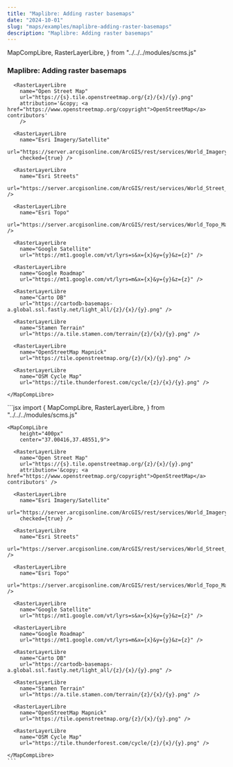 ```yaml
---
title: "Maplibre: Adding raster basemaps"
date: "2024-10-01"
slug: "maps/examples/maplibre-adding-raster-basemaps"
description: "Maplibre: Adding raster basemaps"
---
```


  MapCompLibre,
  RasterLayerLibre,
} from "../../../modules/scms.js"


### Maplibre: Adding raster basemaps

<div className="row mt-3 mb-5 border-top border-bottom py-3">
  <div className="col-6">
    <MapCompLibre 
        height="400px" 
        center="37.00416,37.48551,9"
        >

      <RasterLayerLibre
        name="Open Street Map"
        url="https://{s}.tile.openstreetmap.org/{z}/{x}/{y}.png"
        attribution='&copy; <a href="https://www.openstreetmap.org/copyright">OpenStreetMap</a> contributors'
        />

      <RasterLayerLibre
        name="Esri Imagery/Satellite"
        url="https://server.arcgisonline.com/ArcGIS/rest/services/World_Imagery/MapServer/tile/{z}/{y}/{x}"
        checked={true} />

      <RasterLayerLibre
        name="Esri Streets"
        url="https://server.arcgisonline.com/ArcGIS/rest/services/World_Street_Map/MapServer/tile/{z}/{y}/{x}" />

      <RasterLayerLibre
        name="Esri Topo"
        url="https://server.arcgisonline.com/ArcGIS/rest/services/World_Topo_Map/MapServer/tile/{z}/{y}/{x}" />

      <RasterLayerLibre
        name="Google Satellite"
        url="https://mt1.google.com/vt/lyrs=s&x={x}&y={y}&z={z}" />

      <RasterLayerLibre
        name="Google Roadmap"
        url="https://mt1.google.com/vt/lyrs=m&x={x}&y={y}&z={z}" />

      <RasterLayerLibre
        name="Carto DB"
        url="https://cartodb-basemaps-a.global.ssl.fastly.net/light_all/{z}/{x}/{y}.png" />

      <RasterLayerLibre
        name="Stamen Terrain"
        url="https://a.tile.stamen.com/terrain/{z}/{x}/{y}.png" />

      <RasterLayerLibre
        name="OpenStreetMap Mapnick"
        url="https://tile.openstreetmap.org/{z}/{x}/{y}.png" />

      <RasterLayerLibre
        name="OSM Cycle Map"
        url="https://tile.thunderforest.com/cycle/{z}/{x}/{y}.png" />

    </MapCompLibre>
  </div>
  <div className="col-6">
    ```jsx
    import {
      MapCompLibre,
      RasterLayerLibre,
    } from "../../../modules/scms.js"

    <MapCompLibre 
        height="400px" 
        center="37.00416,37.48551,9">

      <RasterLayerLibre
        name="Open Street Map"
        url="https://{s}.tile.openstreetmap.org/{z}/{x}/{y}.png"
        attribution='&copy; <a href="https://www.openstreetmap.org/copyright">OpenStreetMap</a> contributors' />

      <RasterLayerLibre
        name="Esri Imagery/Satellite"
        url="https://server.arcgisonline.com/ArcGIS/rest/services/World_Imagery/MapServer/tile/{z}/{y}/{x}"
        checked={true} />

      <RasterLayerLibre
        name="Esri Streets"
        url="https://server.arcgisonline.com/ArcGIS/rest/services/World_Street_Map/MapServer/tile/{z}/{y}/{x}" />

      <RasterLayerLibre
        name="Esri Topo"
        url="https://server.arcgisonline.com/ArcGIS/rest/services/World_Topo_Map/MapServer/tile/{z}/{y}/{x}" />

      <RasterLayerLibre
        name="Google Satellite"
        url="https://mt1.google.com/vt/lyrs=s&x={x}&y={y}&z={z}" />

      <RasterLayerLibre
        name="Google Roadmap"
        url="https://mt1.google.com/vt/lyrs=m&x={x}&y={y}&z={z}" />

      <RasterLayerLibre
        name="Carto DB"
        url="https://cartodb-basemaps-a.global.ssl.fastly.net/light_all/{z}/{x}/{y}.png" />

      <RasterLayerLibre
        name="Stamen Terrain"
        url="https://a.tile.stamen.com/terrain/{z}/{x}/{y}.png" />

      <RasterLayerLibre
        name="OpenStreetMap Mapnick"
        url="https://tile.openstreetmap.org/{z}/{x}/{y}.png" />

      <RasterLayerLibre
        name="OSM Cycle Map"
        url="https://tile.thunderforest.com/cycle/{z}/{x}/{y}.png" />

    </MapCompLibre>
    ```
  </div>
</div>